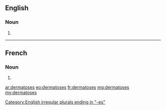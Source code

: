 ==English==

===Noun===
{{head|en|plural}}

# {{plural of|dermatosis|lang=en}}

[[Category:English irregular plurals ending in "-es"]]

----

==French==

===Noun===
{{head|fr|plural|g=?}}

# {{plural of|dermatose|lang=fr}}

[[ar:dermatoses]]
[[eo:dermatoses]]
[[fr:dermatoses]]
[[mg:dermatoses]]
[[my:dermatoses]]